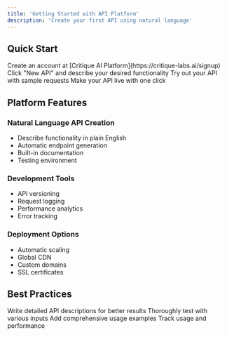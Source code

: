 ```yaml
---
title: 'Getting Started with API Platform'
description: 'Create your first API using natural language'
---
```


## Quick Start

<Steps>
  <Step title="Sign Up">
    Create an account at [Critique AI Platform](https://critique-labs.ai/signup)
  </Step>
  
  <Step title="Create API">
    Click "New API" and describe your desired functionality
  </Step>
  
  <Step title="Test">
    Try out your API with sample requests
  </Step>
  
  <Step title="Deploy">
    Make your API live with one click
  </Step>
</Steps>

## Platform Features

### Natural Language API Creation
- Describe functionality in plain English
- Automatic endpoint generation
- Built-in documentation
- Testing environment

### Development Tools
- API versioning
- Request logging
- Performance analytics
- Error tracking

### Deployment Options
- Automatic scaling
- Global CDN
- Custom domains
- SSL certificates

## Best Practices

<CardGroup cols={2}>
  <Card title="Clear Descriptions" icon="pen">
    Write detailed API descriptions for better results
  </Card>
  
  <Card title="Testing" icon="vial">
    Thoroughly test with various inputs
  </Card>
  
  <Card title="Documentation" icon="book">
    Add comprehensive usage examples
  </Card>
  
  <Card title="Monitoring" icon="chart-line">
    Track usage and performance
  </Card>
</CardGroup> 